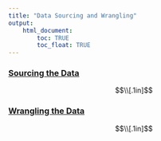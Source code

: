 ```yaml
---
title: "Data Sourcing and Wrangling"
output: 
    html_document:
        toc: TRUE
        toc_float: TRUE
---
```

### [Sourcing the Data]{.ul}


$$\\[.1in]$$

### [Wrangling the Data]{.ul}


$$\\[.1in]$$


